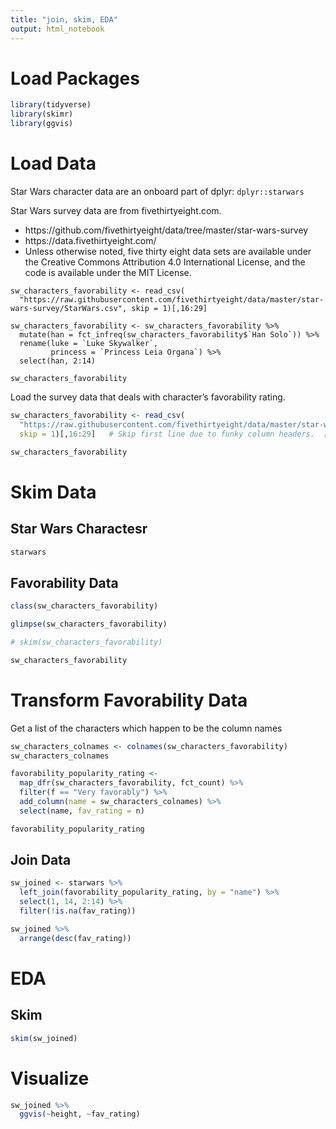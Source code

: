 ```yaml
---
title: "join, skim, EDA"
output: html_notebook
---
```


# Load Packages

```r
library(tidyverse)
library(skimr)
library(ggvis)
```

# Load Data

Star Wars character data are an onboard part of dplyr:  `dplyr::starwars`



Star Wars survey data are from fivethirtyeight.com.  

- https://github.com/fivethirtyeight/data/tree/master/star-wars-survey
- https://data.fivethirtyeight.com/
- Unless otherwise noted, five thirty eight data sets are available under the Creative Commons Attribution 4.0 International License, and the code is available under the MIT License.

```{}
sw_characters_favorability <- read_csv(
  "https://raw.githubusercontent.com/fivethirtyeight/data/master/star-wars-survey/StarWars.csv", skip = 1)[,16:29]

sw_characters_favorability <- sw_characters_favorability %>% 
  mutate(han = fct_infreq(sw_characters_favorability$`Han Solo`)) %>% 
  rename(luke = `Luke Skywalker`,
         princess = `Princess Leia Organa`) %>% 
  select(han, 2:14)

sw_characters_favorability

```


Load the survey data that deals with character's favorability rating.  

```r
sw_characters_favorability <- read_csv(
  "https://raw.githubusercontent.com/fivethirtyeight/data/master/star-wars-survey/StarWars.csv", 
  skip = 1)[,16:29]   # Skip first line due to funky column headers.  [,16:29] ingests columns 16 through 29.

sw_characters_favorability
```




# Skim Data

## Star Wars Charactesr

```r
starwars
```

## Favorability Data

```r
class(sw_characters_favorability)

glimpse(sw_characters_favorability)

# skim(sw_characters_favorability)
```

```r
sw_characters_favorability
```

# Transform Favorability Data

Get a list of the characters which happen to be the column names

```r
sw_characters_colnames <- colnames(sw_characters_favorability)
sw_characters_colnames
```

```r

favorability_popularity_rating <- 
  map_dfr(sw_characters_favorability, fct_count) %>% 
  filter(f == "Very favorably") %>% 
  add_column(name = sw_characters_colnames) %>% 
  select(name, fav_rating = n)

favorability_popularity_rating
```


## Join Data


```r
sw_joined <- starwars %>% 
  left_join(favorability_popularity_rating, by = "name") %>% 
  select(1, 14, 2:14) %>%
  filter(!is.na(fav_rating))

sw_joined %>% 
  arrange(desc(fav_rating))
```



#  EDA

## Skim

```r
skim(sw_joined)
```


# Visualize

```r
sw_joined %>% 
  ggvis(~height, ~fav_rating)
```




